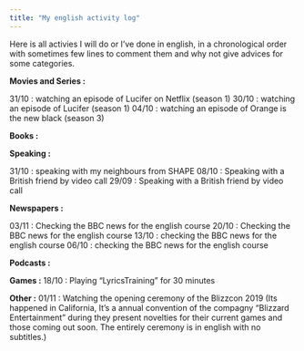 ```yaml
---
title: "My english activity log"
---
```


Here is all activies I will do or I've done in english, in a chronological order with sometimes few lines to comment them and why not give advices for some categories.

**Movies and Series :** 

31/10 : watching an episode of Lucifer on Netflix (season 1)
30/10 : watching an episode of Lucifer (season 1)
04/10 : watching an episode of Orange is the new black (season 3)

**Books :** 

**Speaking :**

31/10 : speaking with my neighbours from SHAPE
08/10 : Speaking with a British friend by video call
29/09 : Speaking with a British friend by video call

**Newspapers :**

03/11 : Checking the BBC news for the english course
20/10 : Checking the BBC news for the english course
13/10 : checking the BBC news for the english course
06/10 : checking the BBC news for the english course

**Podcasts :**

**Games :**
18/10 : Playing "LyricsTraining" for 30 minutes 

**Other :**
01/11 : Watching the opening ceremony of the Blizzcon 2019 (Its happened in California, It's a annual convention of the compagny "Blizzard Entertainment" during they present novelties for their current games and those coming out soon. The entirely ceremony is in english with no subtitles.)


